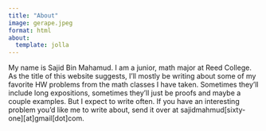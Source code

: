 ```yaml
---
title: "About"
image: gerape.jpeg
format: html
about:
  template: jolla
---
```



<div id="justify">
   <p>My name is Sajid Bin Mahamud. I am a junior, math major at Reed College. As the title of this website suggests, I'll mostly be writing about some of my favorite HW problems from the math classes I have taken. Sometimes they'll include long expositions, sometimes they'll just be proofs and maybe a couple examples. But I expect to write often. If you have an interesting problem you'd like me to write about, send it over at sajidmahmud[sixty-one][at]gmail[dot]com.</p>
</div>

 
